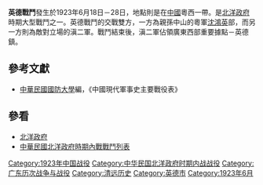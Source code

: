 {{vfd|hhgxhgd|date=2022/06/27}}
{{Infobox Military Conflict|
campaign=|
image=|
caption=|
conflict=英德戰鬥|
date=1923年6月18日－28日|
place=[[中國|中國]]粵西|
result=沈鴻英戰鬥初期攻下廣東西部之英德據點，28日，遭滇二軍奪回|
combatant1=粵軍沈鴻英部|
combatant2=滇二軍| 
commander1=[[沈鴻英|沈鴻英]]|
commander2=[[胡思舜|胡思舜]]|
strength1=|
strength2=|
casualties1=|
casualties2=|
}}
'''英德戰鬥'''發生於1923年6月18日－28日，地點則是在[[中國|中國]]粵西一帶。是[[北洋政府|北洋政府]]時期大型戰鬥之一。英德戰鬥的交戰雙方，一方為親孫中山的粵軍[[沈鴻英|沈鴻英]]部，而另一方則為敵對立場的滇二軍。戰鬥結束後，滇二軍佔領廣東西部重要據點－英德鎮。

==參考文獻==
*[[中華民國|中華民國]][[國防大學_(臺灣)|國防大學]]編，《中國現代軍事史主要戰役表》
==參看==
*[[北洋政府|北洋政府]]
*[[中華民國北洋政府時期內戰戰鬥列表|中華民國北洋政府時期內戰戰鬥列表]]

[[Category:1923年中国战役|Category:1923年中国战役]]
[[Category:中华民国北洋政府时期内战战役|Category:中华民国北洋政府时期内战战役]]
[[Category:广东历次战争与战役|Category:广东历次战争与战役]]
[[Category:清远历史|Category:清远历史]]
[[Category:英德市|Category:英德市]]
[[Category:1923年6月|Category:1923年6月]]